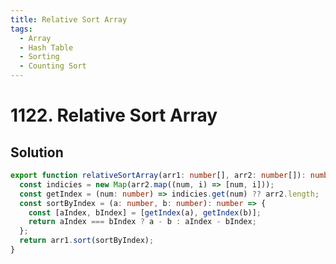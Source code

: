 ```yaml
---
title: Relative Sort Array
tags:
  - Array
  - Hash Table
  - Sorting
  - Counting Sort
---
```


# 1122. Relative Sort Array

<Badges>
  <LevelBadge level="easy" />
  <TopicBadge name="Array" slug="array" />
  <TopicBadge name="Hash Table" slug="hash-table" />
  <TopicBadge name="Sorting" slug="sorting" />
  <TopicBadge name="Counting Sort" slug="counting-sort" />
</Badges>

## Solution

```typescript filename="solution.ts" copy
export function relativeSortArray(arr1: number[], arr2: number[]): number[] {
  const indicies = new Map(arr2.map((num, i) => [num, i]));
  const getIndex = (num: number) => indicies.get(num) ?? arr2.length;
  const sortByIndex = (a: number, b: number): number => {
    const [aIndex, bIndex] = [getIndex(a), getIndex(b)];
    return aIndex === bIndex ? a - b : aIndex - bIndex;
  };
  return arr1.sort(sortByIndex);
}
```

<ProblemLink
  codingSite="leetcode"
  href="https://leetcode.com/problems/relative-sort-array"
  title="Relative Sort Array"
/>
